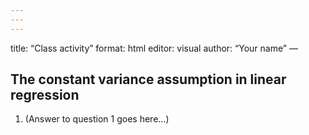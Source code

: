 ```yaml
---
---
---
```

title: "Class activity"
format: html
editor: visual
author: "Your name"
---

## The constant variance assumption in linear regression

1. (Answer to question 1 goes here...)

```r

```

